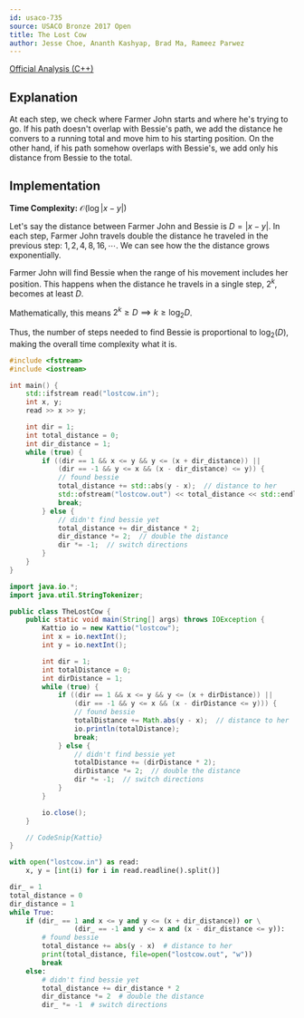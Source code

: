 ```yaml
---
id: usaco-735
source: USACO Bronze 2017 Open
title: The Lost Cow
author: Jesse Choe, Ananth Kashyap, Brad Ma, Rameez Parwez
---
```


[Official Analysis (C++)](http://www.usaco.org/current/data/sol_lostcow_bronze_open17.html)

## Explanation

At each step, we check where Farmer John starts and where he's trying to go. If his path doesn't overlap with
Bessie's path, we add the distance he convers to a running total and move him to his starting position.
On the other hand, if his path somehow overlaps with Bessie's, we add only his distance from Bessie to the total.

## Implementation

**Time Complexity:** $\mathcal{O}(\log|x - y|)$

<Spoiler title="Proof">

Let's say the distance between Farmer John and Bessie is $D = |x - y|$.
In each step, Farmer John travels double the distance he traveled in the previous step: $1, 2, 4, 8, 16, \cdots$.
We can see how the the distance grows exponentially.

Farmer John will find Bessie when the range of his movement includes her position.
This happens when the distance he travels in a single step, $2^k$, becomes at least $D$.

Mathematically, this means $2^k \ge D \implies k \ge \log_2 D$.

Thus, the number of steps needed to find Bessie is proportional to $\log_2(D)$, making the overall time complexity what it is.

</Spoiler>

<LanguageSection>
<CPPSection>

```cpp
#include <fstream>
#include <iostream>

int main() {
	std::ifstream read("lostcow.in");
	int x, y;
	read >> x >> y;

	int dir = 1;
	int total_distance = 0;
	int dir_distance = 1;
	while (true) {
		if ((dir == 1 && x <= y && y <= (x + dir_distance)) ||
			(dir == -1 && y <= x && (x - dir_distance) <= y)) {
			// found bessie
			total_distance += std::abs(y - x);  // distance to her
			std::ofstream("lostcow.out") << total_distance << std::endl;
			break;
		} else {
			// didn't find bessie yet
			total_distance += dir_distance * 2;
			dir_distance *= 2;  // double the distance
			dir *= -1;  // switch directions
		}
	}
}
```

</CPPSection>
<JavaSection>

```java
import java.io.*;
import java.util.StringTokenizer;

public class TheLostCow {
	public static void main(String[] args) throws IOException {
		Kattio io = new Kattio("lostcow");
		int x = io.nextInt();
		int y = io.nextInt();

		int dir = 1;
		int totalDistance = 0;
		int dirDistance = 1;
		while (true) {
			if ((dir == 1 && x <= y && y <= (x + dirDistance)) ||
				(dir == -1 && y <= x && (x - dirDistance <= y))) {
				// found bessie
				totalDistance += Math.abs(y - x);  // distance to her
				io.println(totalDistance);
				break;
			} else {
				// didn't find bessie yet
				totalDistance += (dirDistance * 2);
				dirDistance *= 2;  // double the distance
				dir *= -1;  // switch directions
			}
		}

		io.close();
	}

	// CodeSnip{Kattio}
}
```

</JavaSection>
<PySection>

```py
with open("lostcow.in") as read:
	x, y = [int(i) for i in read.readline().split()]

dir_ = 1
total_distance = 0
dir_distance = 1
while True:
	if (dir_ == 1 and x <= y and y <= (x + dir_distance)) or \
				(dir_ == -1 and y <= x and (x - dir_distance <= y)):
		# found bessie
		total_distance += abs(y - x)  # distance to her
		print(total_distance, file=open("lostcow.out", "w"))
		break
	else:
		# didn't find bessie yet
		total_distance += dir_distance * 2
		dir_distance *= 2  # double the distance
		dir_ *= -1  # switch directions
```

</PySection>
</LanguageSection>
